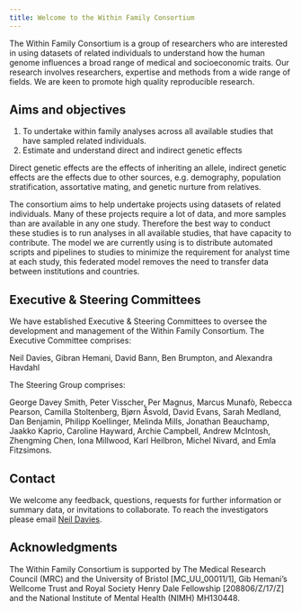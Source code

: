 ```yaml
---
title: Welcome to the Within Family Consortium
---
```


The Within Family Consortium is a group of researchers who are interested in using datasets of related individuals to understand how the human genome influences a broad range of medical and socioeconomic traits. Our research involves researchers, expertise and methods from a wide range of fields. We are keen to promote high quality reproducible research. 

## Aims and objectives

1. To undertake within family analyses across all available studies that have sampled related individuals. 
2. Estimate and understand direct and indirect genetic effects 

Direct genetic effects are the effects of inheriting an allele, indirect genetic effects are the effects due to other sources, e.g. demography, population stratification, assortative mating, and genetic nurture from relatives. 

The consortium aims to help undertake projects using datasets of related individuals. Many of these projects require a lot of data, and more samples than are available in any one study. Therefore the best way to conduct these studies is to run analyses in all available studies, that have capacity to contribute. The model we are currently using is to distribute automated scripts and pipelines to studies to minimize the requirement for analyst time at each study, this federated model removes the need to transfer data between institutions and countries. 

## Executive & Steering Committees

We have established Executive & Steering Committees to oversee the development and management of the Within Family Consortium. The Executive Committee comprises:

Neil Davies, Gibran Hemani, David Bann, Ben Brumpton, and Alexandra Havdahl

The Steering Group comprises:

George Davey Smith, Peter Visscher, Per Magnus, Marcus Munafò, Rebecca Pearson, Camilla Stoltenberg, Bjørn Åsvold, David Evans, Sarah Medland, Dan Benjamin, Philipp Koellinger, Melinda Mills, Jonathan Beauchamp, Jaakko Kaprio, Caroline Hayward, Archie Campbell, Andrew McIntosh, Zhengming Chen, Iona  Millwood, Karl Heilbron, Michel Nivard, and Emla Fitzsimons.

## Contact

We welcome any feedback, questions, requests for further information or summary data, or invitations to collaborate. To reach the investigators please email [Neil Davies](mailto:neil.m.davies@ucl.ac.uk). 

## Acknowledgments

The Within Family Consortium is supported by The Medical Research Council (MRC) and the University of Bristol [MC_UU_00011/1], Gib Hemani's Wellcome Trust and Royal Society Henry Dale Fellowship [208806/Z/17/Z] and the National Institute of Mental Health (NIMH) MH130448.
